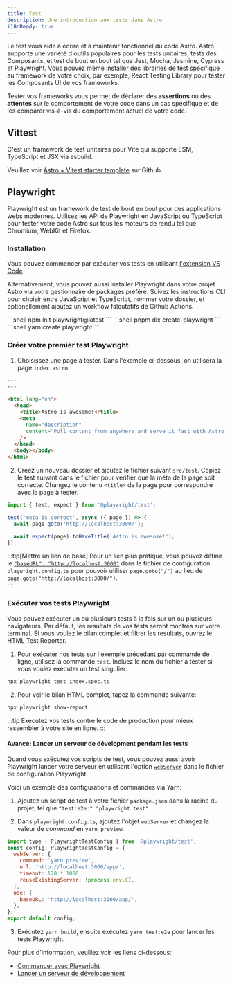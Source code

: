 ```yaml
---
title: Test
description: Une introduction aux tests dans Astro
i18nReady: true
---
```



Le test vous aide à écrire et à maintenir fonctionnel du code Astro. Astro supporte une variété d'outils populaires pour les tests unitaires, tests des Composants, et test de bout en bout tel que Jest, Mocha, Jasmine, Cypress et Playwright. Vous pouvez même installer des librairies de test spécifique au framework de votre choix, par exemple, React Testing Library pour tester les Composants UI de vos frameworks.

Tester vos frameworks vous permet de déclarer des **assertions** ou des **attentes** sur le comportement de votre code dans un cas spécifique et de les comparer vis-à-vis du comportement actuel de votre code.

## Vittest

C'est un framework de test unitaires pour Vite qui supporte ESM, TypeScript et JSX via esbuild.

Veuillez voir [Astro + Vitest starter template](https://github.com/withastro/astro/tree/latest/examples/with-vitest) sur Github.

## Playwright

Playwright est un framework de test de bout en bout pour des applications webs modernes. Utilisez les API de Playwright en JavaScript ou TypeScript pour tester votre code Astro sur tous les moteurs de rendu tel que Chromium, WebKit et Firefox.

### Installation

Vous pouvez commencer par exécuter vos tests en utilisant [l'extension VS Code](https://playwright.dev/docs/getting-started-vscode)

Alternativement, vous pouvez aussi installer Playwright dans votre projet Astro via votre gestionnaire de packages préféré. Suivez les instructions CLI pour choisir entre JavaScript et TypeScript, nommer votre dossier, et optionellement ajoutez un workflow falcutatifs de Github Actions.

<PackageManagerTabs>
  <Fragment slot="npm">```shell npm init playwright@latest ```</Fragment>
  <Fragment slot="pnpm">```shell pnpm dlx create-playwright ```</Fragment>
  <Fragment slot="yarn">```shell yarn create playwright ```</Fragment>
</PackageManagerTabs>

### Créer votre premier test Playwright

1. Choisissez une page à tester. Dans l'exemple ci-dessous, on utilisera la page `index.astro`.

```html title="src/pages/index.astro"
---
---

<html lang="en">
  <head>
    <title>Astro is awesome!</title>
    <meta
      name="description"
      content="Pull content from anywhere and serve it fast with Astro's next-gen island architecture."
    />
  </head>
  <body></body>
</html>
```

2. Créez un nouveau dossier et ajoutez le fichier suivant `src/test`. Copiez le test suivant dans le fichier pour verifier que la méta de la page soit correcte. Changez le contenu `<title>` de la page pour correspondre avec la page à tester.

```jsx title="src/test/index.spec.ts" "Astro is awesome!"
import { test, expect } from '@playwright/test';

test('meta is correct', async ({ page }) => {
  await page.goto('http://localhost:3000/');

  await expect(page).toHaveTitle('Astro is awesome!');
});
```

:::tip[Mettre un lien de base]
Pour un lien plus pratique, vous pouvez définir le [`"baseURL": "http://localhost:3000"`](https://playwright.dev/docs/api/class-testoptions#test-options-base-url) dans le fichier de configuration `playwright.config.ts` pour pouvoir utiliser `page.goto("/")` au lieu de `page.goto("http://localhost:3000/")`.  
:::

### Exécuter vos tests Playwright

Vous pouvez exécuter un ou plusieurs tests à la fois sur un ou plusieurs navigateurs. Par défaut, les resultats de vos tests seront montrés sur votre terminal. Si vous voulez le bilan complet et filtrer les resultats, ouvrez le HTML Test Reporter.

1. Pour exécuter nos tests sur l'exemple précedant par commande de ligne, utilisez la commande `test`. Incluez le nom du fichier à tester si vous voulez exécuter un test singulier:

```sh
npx playwright test index.spec.ts
```

2. Pour voir le bilan HTML complet, tapez la commande suivante:

```sh
npx playwright show-report
```

:::tip
Executez vos tests contre le code de production pour mieux ressembler à votre site en ligne.
:::

#### Avancé: Lancer un serveur de dévelopment pendant les tests

Quand vous exécutez vos scripts de test, vous pouvez aussi avoir Playwright lancer votre serveur en utilisant l'option [`webServer`](https://playwright.dev/docs/test-advanced#launching-a-development-web-server-during-the-tests) dans le fichier de configuration Playwright.

Voici un exemple des configurations et commandes via Yarn:

1. Ajoutez un script de test à votre fichier `package.json` dans la racine du projet, tel que `"test:e2e:" "playwright test"`.

2. Dans `playwright.config.ts`, ajoutez l'objet `webServer` et changez la valeur de _command_ en `yarn preview`.

```js title="playwright.config.ts" ins={3-8} "yarn preview"
import type { PlaywrightTestConfig } from '@playwright/test';
const config: PlaywrightTestConfig = {
  webServer: {
    command: 'yarn preview',
    url: 'http://localhost:3000/app/',
    timeout: 120 * 1000,
    reuseExistingServer: !process.env.CI,
  },
  use: {
    baseURL: 'http://localhost:3000/app/',
  },
};
export default config;
```

3. Exécutez `yarn build`, ensuite exécutez `yarn test:e2e` pour lancer les tests Playwright.

Pour plus d'information, veuillez voir les liens ci-dessous:

- [Commencer avec Playwright](https://playwright.dev/docs/intro)
- [Lancer un serveur de développement](https://playwright.dev/docs/test-advanced#launching-a-development-web-server-during-the-tests)
